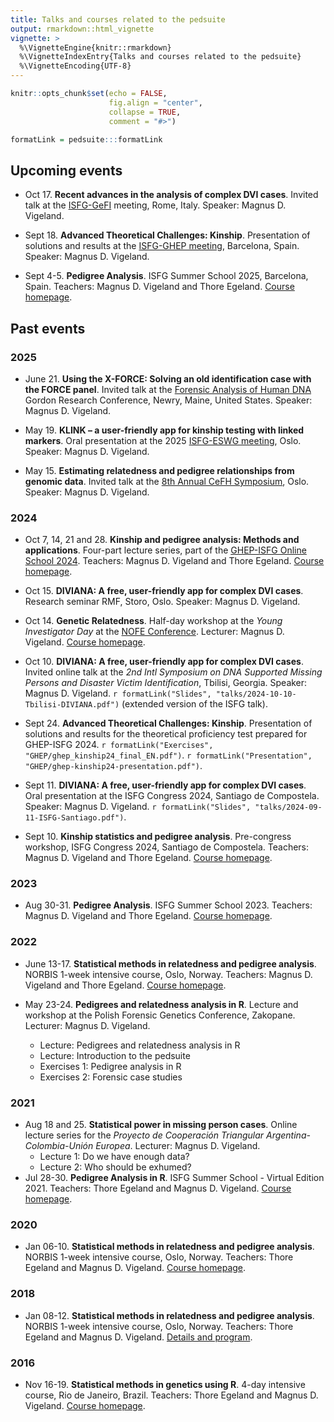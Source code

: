 ```yaml
---
title: Talks and courses related to the pedsuite
output: rmarkdown::html_vignette
vignette: >
  %\VignetteEngine{knitr::rmarkdown}
  %\VignetteIndexEntry{Talks and courses related to the pedsuite}
  %\VignetteEncoding{UTF-8}
---
```


```r
knitr::opts_chunk$set(echo = FALSE, 
                      fig.align = "center",
                      collapse = TRUE,
                      comment = "#>")

formatLink = pedsuite:::formatLink
```

## Upcoming events

* Oct 17. **Recent advances in the analysis of complex DVI cases**. Invited talk at the [ISFG-GeFI](https://www.gefi-isfg.org/) meeting, Rome, Italy. Speaker: Magnus D. Vigeland.

* Sept 18. **Advanced Theoretical Challenges: Kinship**. Presentation of solutions and results at the [ISFG-GHEP meeting](https://ghep-isfg.org/en/meetings/jornadas2025/), Barcelona, Spain. Speaker: Magnus D. Vigeland.

* Sept 4-5. **Pedigree Analysis**. ISFG Summer School 2025, Barcelona, Spain. Teachers: Magnus D. Vigeland and Thore Egeland. [Course homepage](https://magnusdv.github.io/pedsuite/articles/web_only/course-isfg2025.html).

## Past events

### 2025

* June 21. **Using the X-FORCE: Solving an old identification case with the FORCE panel**. Invited talk at the [Forensic Analysis of Human DNA](https://www.grc.org/forensic-analysis-of-human-dna-conference/2025/) Gordon Research Conference, Newry, Maine, United States. Speaker: Magnus D. Vigeland.

* May 19. **KLINK – a user-friendly app for kinship testing with linked markers**. Oral presentation at the 2025 [ISFG-ESWG meeting](https://axacoair.se/go?tjSbP6Yi), Oslo. Speaker: Magnus D. Vigeland.

* May 15. **Estimating relatedness and pedigree relationships from genomic data**. Invited talk at the [8th Annual CeFH Symposium](https://www.fhi.no/en/ch/Centre-for-fertility-and-health/events-en/the-8th-annual-cefh-symposium/), Oslo. Speaker: Magnus D. Vigeland.

### 2024

* Oct 7, 14, 21 and 28. **Kinship and pedigree analysis: Methods and applications**. Four-part lecture series, part of the [GHEP-ISFG Online School 2024](https://ghep-isfg.org/en/workshops/ghep-os/autumn2024/WS1/). Teachers: Magnus D. Vigeland and Thore Egeland. [Course homepage](https://magnusdv.github.io/pedsuite/articles/web_only/course-ghep2024.html).

* Oct 15. **DIVIANA: A free, user-friendly app for complex DVI cases**. Research seminar RMF, Storo, Oslo. Speaker: Magnus D. Vigeland.

* Oct 14. **Genetic Relatedness**. Half-day workshop at the *Young Investigator Day* at the [NOFE Conference](https://nofe.no/nofe-conference-2024/). Lecturer: Magnus D. Vigeland. [Course homepage](https://magnusdv.github.io/pedsuite/articles/web_only/course-yid2024.html).

* Oct 10. **DIVIANA: A free, user-friendly app for complex DVI cases**. Invited online talk at the _2nd Intl Symposium on DNA Supported Missing Persons and Disaster Victim Identification_, Tbilisi, Georgia. Speaker: Magnus D. Vigeland. `r formatLink("Slides", "talks/2024-10-10-Tbilisi-DIVIANA.pdf")` (extended version of the ISFG talk).

* Sept 24. **Advanced Theoretical Challenges: Kinship**. Presentation of solutions and results for the theoretical proficiency test prepared for GHEP-ISFG 2024. `r formatLink("Exercises", "GHEP/ghep_kinship24_final_EN.pdf")`. `r formatLink("Presentation", "GHEP/ghep-kinship24-presentation.pdf")`.

* Sept 11. **DIVIANA: A free, user-friendly app for complex DVI cases**. Oral presentation at the ISFG Congress 2024, Santiago de Compostela. Speaker: Magnus D. Vigeland. `r formatLink("Slides", "talks/2024-09-11-ISFG-Santiago.pdf")`.

* Sept 10. **Kinship statistics and pedigree analysis**. Pre-congress workshop, ISFG Congress 2024, Santiago de Compostela. Teachers: Magnus D. Vigeland and Thore Egeland. [Course homepage](https://magnusdv.github.io/pedsuite/articles/web_only/course-isfg2024.html).


### 2023

* Aug 30-31. **Pedigree Analysis**. ISFG Summer School 2023. Teachers: Magnus D. Vigeland and Thore Egeland. [Course homepage](https://magnusdv.github.io/pedsuite/articles/web_only/course-isfg2023.html).


### 2022

* June 13-17. **Statistical methods in relatedness and pedigree analysis**. NORBIS 1-week intensive course, Oslo, Norway. Teachers: Magnus D. Vigeland and Thore Egeland. [Course homepage](https://magnusdv.github.io/pedsuite/articles/web_only/course-norbis2022.html).

* May 23-24. **Pedigrees and relatedness analysis in R**. Lecture and workshop at the Polish Forensic Genetics Conference, Zakopane. Lecturer: Magnus D. Vigeland.
    * Lecture: Pedigrees and relatedness analysis in R
    * Lecture: Introduction to the pedsuite
    * Exercises 1: Pedigree analysis in R
    * Exercises 2: Forensic case studies

### 2021

* Aug 18 and 25. **Statistical power in missing person cases**. Online lecture series for the *Proyecto de Cooperación Triangular Argentina-Colombia-Unión Europea*. Lecturer: Magnus D. Vigeland.
    * Lecture 1: Do we have enough data?
    * Lecture 2: Who should be exhumed?

* Jul 28-30. **Pedigree Analysis in R**. ISFG Summer School - Virtual Edition 2021. Teachers: Thore Egeland and Magnus D. Vigeland. [Course homepage](https://magnusdv.github.io/pedsuite/articles/web_only/course-isfg2021.html).

### 2020

* Jan 06-10. **Statistical methods in relatedness and pedigree analysis**. NORBIS 1-week intensive course, Oslo, Norway. Teachers: Thore Egeland and Magnus D. Vigeland. [Course homepage](https://familias.name/norbisRelatedness/).

### 2018
* Jan 08-12. **Statistical methods in relatedness and pedigree analysis**. NORBIS 1-week intensive course, Oslo, Norway. Teachers: Thore Egeland and Magnus D. Vigeland. [Details and program](https://norbis.w.uib.no/activities/courses/statistical-methods-in-relatedness-and-pedigree-analysis/).

### 2016
* Nov 16-19. **Statistical methods in genetics using R**. 4-day intensive course, Rio de Janeiro, Brazil. Teachers: Thore Egeland and Magnus D. Vigeland. [Course homepage](https://familias.name/RioR/).
